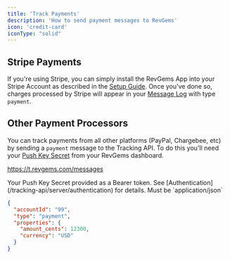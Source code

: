 ```yaml
---
title: 'Track Payments'
description: 'How to send payment messages to RevGems'
icon: 'credit-card'
iconType: "solid"
---
```


## Stripe Payments

If you're using Stripe, you can simply install the RevGems App into your Stripe Account as described in the [Setup Guide](https://app.revgems.com/tracking/setup/payments). Once you've done so, charges processed by Stripe will appear in your [Message Log](https://app.revgems.com/tracking/messages?q%5Bmessage_id_or_anonymous_id_or_user_id_or_account_id_or_ip_or_properties_or_context_or_authentication_or_account_hash_cont%5D=&q%5Bmessage_type_eq%5D=payment&q%5Btest_mode_eq%5D=&button=) with type <code>payment</code>.

## Other Payment Processors

You can track payments from all other platforms (PayPal, Chargebee, etc) by sending a <code>payment</code> message to the Tracking API. To do this you'll need your [Push Key Secret](https://app.revgems.com/tracking/push_keys) from your RevGems dashboard.

https://t.revgems.com/messages

<ParamField header="Authorization" required>
  Your Push Key Secret provided as a Bearer token.
  See [Authentication](/tracking-api/server/authentication) for details.
</ParamField>

<ParamField header="Content-Type" required>
  Must be `application/json`
</ParamField>


```json
{
  "accountId": "99",
  "type": "payment",
  "properties": {
    "amount_cents": 12300,
    "currency": "USD"
  }
}
```
